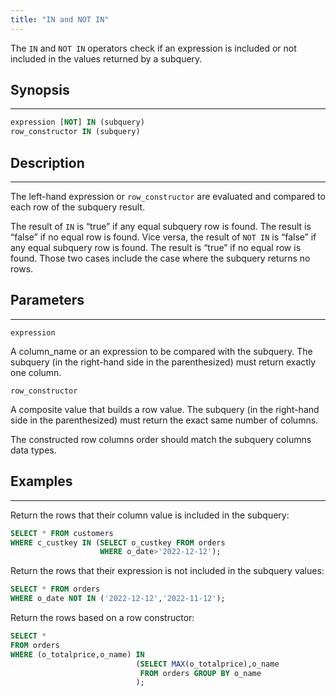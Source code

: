 ---
title: "IN and NOT IN"
---

The `IN` and `NOT IN` operators check if an expression is included or not included in the values returned by a subquery.

## Synopsis

---

```sql
expression [NOT] IN (subquery)
row_constructor IN (subquery)
```

## Description

---

The left-hand expression or `row_constructor` are evaluated and compared to each row of the subquery result.

The result of `IN` is “true” if any equal subquery row is found. The result is “false” if no equal row is found. Vice versa, the result of `NOT IN` is “false” if any equal subquery row is found. The result is “true” if no equal row is found. Those two cases include the case where the subquery returns no rows.

## Parameters

---

`expression`

A column_name or an expression to be compared with the subquery. The subquery (in the right-hand side in the parenthesized) must return exactly one column.

`row_constructor`

A composite value that builds a row value. The subquery (in the right-hand side in the parenthesized) must return the exact same number of columns.

The constructed row columns order should match the subquery columns data types.

## Examples

---

Return the rows that their column value is included in the subquery:

```sql
SELECT * FROM customers
WHERE c_custkey IN (SELECT o_custkey FROM orders
                    WHERE o_date>'2022-12-12');
```

Return the rows that their expression is not included in the subquery values:

```sql
SELECT * FROM orders
WHERE o_date NOT IN ('2022-12-12','2022-11-12');
```

Return the rows based on a row constructor:

```sql
SELECT *
FROM orders
WHERE (o_totalprice,o_name) IN
                            (SELECT MAX(o_totalprice),o_name
                             FROM orders GROUP BY o_name
                            );
```